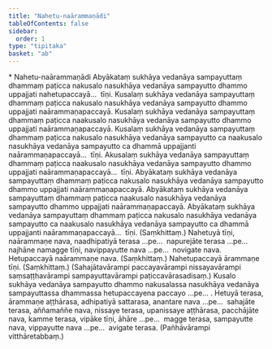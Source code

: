 ```yaml
---
title: "Nahetu-naārammaṇādi"
tableOfContents: false
sidebar:
  order: 1
type: "tipitaka"
basket: "ab"
---
```



<DynamicBreadcrumb />

<Paragraph type="center">
* Nahetu-naārammaṇādi
</Paragraph>

<Division number="2">

<Paragraph number="6">
Abyākataṃ sukhāya vedanāya sampayuttaṃ dhammaṃ paṭicca nakusalo nasukhāya vedanāya sampayutto dhammo uppajjati nahetupaccayā…  tīṇi.
</Paragraph>

</Division>
<Division number="3">

<Paragraph number="7">
Kusalaṃ sukhāya vedanāya sampayuttaṃ dhammaṃ paṭicca nakusalo nasukhāya vedanāya sampayutto dhammo uppajjati naārammaṇapaccayā. Kusalaṃ sukhāya vedanāya sampayuttaṃ dhammaṃ paṭicca naakusalo nasukhāya vedanāya sampayutto dhammo uppajjati naārammaṇapaccayā. Kusalaṃ sukhāya vedanāya sampayuttaṃ dhammaṃ paṭicca nakusalo nasukhāya vedanāya sampayutto ca naakusalo nasukhāya vedanāya sampayutto ca dhammā uppajjanti naārammaṇapaccayā…  tīṇi.
</Paragraph>

<Paragraph number="8">
Akusalaṃ sukhāya vedanāya sampayuttaṃ dhammaṃ paṭicca naakusalo nasukhāya vedanāya sampayutto dhammo uppajjati naārammaṇapaccayā…  tīṇi.
</Paragraph>

<Paragraph number="9">
Abyākataṃ sukhāya vedanāya sampayuttaṃ dhammaṃ paṭicca nakusalo nasukhāya vedanāya sampayutto dhammo uppajjati naārammaṇapaccayā. Abyākataṃ sukhāya vedanāya sampayuttaṃ dhammaṃ paṭicca naakusalo nasukhāya vedanāya sampayutto dhammo uppajjati naārammaṇapaccayā. Abyākataṃ sukhāya vedanāya sampayuttaṃ dhammaṃ paṭicca nakusalo nasukhāya vedanāya sampayutto ca naakusalo nasukhāya vedanāya sampayutto ca dhammā uppajjanti naārammaṇapaccayā…  tīṇi. (Saṃkhittaṃ.)
</Paragraph>

</Division>
<Division number="4">

<Paragraph number="10">
Nahetuyā tīṇi, naārammaṇe nava, naadhipatiyā terasa …pe…  napurejāte terasa …pe…  najhāne namagge tīṇi, navippayutte nava …pe…  novigate nava.
</Paragraph>

<Paragraph number="11">
Hetupaccayā naārammaṇe nava. (Saṃkhittaṃ.)
</Paragraph>

<Paragraph number="12">
Nahetupaccayā ārammaṇe tīṇi. (Saṃkhittaṃ.)
</Paragraph>

<Paragraph number="13">
(Sahajātavārampi paccayavārampi nissayavārampi saṃsaṭṭhavārampi sampayuttavārampi paṭiccavārasadisaṃ.)
</Paragraph>

</Division>
<Division number="5">

<Paragraph number="14">
Kusalo sukhāya vedanāya sampayutto dhammo nakusalassa nasukhāya vedanāya sampayuttassa dhammassa hetupaccayena paccayo …pe… .
</Paragraph>

<Paragraph number="15">
Hetuyā terasa, ārammaṇe aṭṭhārasa, adhipatiyā sattarasa, anantare nava …pe…  sahajāte terasa, aññamaññe nava, nissaye terasa, upanissaye aṭṭhārasa, pacchājāte nava, kamme terasa, vipāke tīṇi, āhāre …pe…  magge terasa, sampayutte nava, vippayutte nava …pe…  avigate terasa. (Pañhāvārampi vitthāretabbaṃ.)
</Paragraph>
</Division>